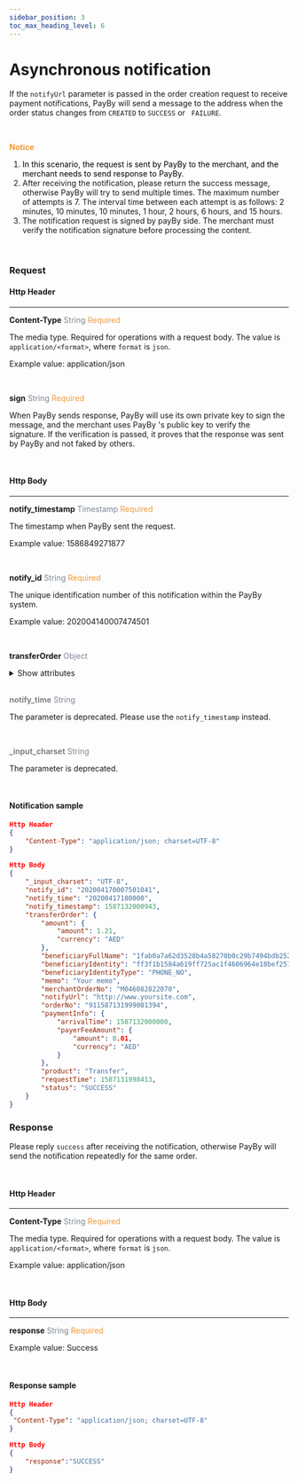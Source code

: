 ```yaml
---
sidebar_position: 3
toc_max_heading_level: 6
---
```



# Asynchronous notification

If the `notifyUrl` parameter is passed in the order creation request to receive payment notifications, PayBy will send a message to the address when the order status changes from `CREATED` to `SUCCESS` or ` FAILURE`.

<br/>

 **<font color = '#f19938'>Notice </font>**

1.  <font color = 'black'>In this scenario, the request is sent by PayBy to the merchant, and the merchant needs to send response to PayBy.</font>
2.  After receiving the notification, please return the success message, otherwise PayBy will try to send multiple times. The maximum number of attempts is 7. The interval time between each attempt is as follows:  2 minutes, 10 minutes, 10  minutes, 1 hour, 2 hours, 6 hours, and 15 hours. 
3.  The notification request is signed by payBy side. The merchant must verify the notification signature before processing the content.

<br/>

### Request

#### Http Header

---

**Content-Type**    <font color = '#7d8793'>String</font>  <font color = '#f19938'>Required</font>

The media type. Required for operations with a request body. The value is `application/<format>`, where `format` is `json`.

Example value: application/json

<br/>

**sign**   <font color = ' #7d8793'>String</font>   <font color = '#f19938'>Required</font>

When PayBy sends response, PayBy will use its own private key to sign the message, and the merchant uses PayBy 's public key to verify the signature. If the verification is passed, it proves that the response was sent by PayBy and not faked by others.

<br/>

#### Http Body

---

**notify_timestamp**  <font color = ' #7d8793'>Timestamp</font>  <font color = '#f19938'>Required</font>

The timestamp when PayBy sent the request.

Example value: 1586849271877

<br/>

**notify_id**  <font color = ' #7d8793'>String</font>  <font color = '#f19938'>Required</font>

The unique identification number of this notification within the PayBy system.

Example value: 202004140007474501

<br/>

**transferOrder**   <font color = ' #7d8793'>Object</font>

  <details>
  <summary>Show attributes</summary>
    <TransferToOrder />
  </details>
<br/>

<font color = 'grey'>**notify_time**</font>  <font color = ' #7d8793'>String</font>  

The parameter is deprecated. Please use the `notify_timestamp` instead.

<br/>

<font color = 'grey'>**_input_charset**</font>  <font color = ' #7d8793'>String</font>  

The parameter is deprecated. 

<br/>

#### Notification sample

```json
Http Header
{
    "Content-Type": "application/json; charset=UTF-8"
}

Http Body
{
    "_input_charset": "UTF-8",
    "notify_id": "202004170007501041",
    "notify_time": "20200417180000",
    "notify_timestamp": 1587132000943,
    "transferOrder": {
        "amount": {
            "amount": 1.21,
            "currency": "AED"
        },
        "beneficiaryFullName": "1fab0a7a62d3528b4a58270b0c29b7494bdb2527a555819159e956b01778d488",
        "beneficiaryIdentity": "ff3f1b1584a619ff725ac1f4606964e18bef257b83257265f65ade62326f7c10",
        "beneficiaryIdentityType": "PHONE_NO",
        "memo": "Your memo",
        "merchantOrderNo": "M046082822070",
        "notifyUrl": "http://www.yoursite.com",
        "orderNo": "911587131999001394",
        "paymentInfo": {
            "arrivalTime": 1587132000000,
            "payerFeeAmount": {
                "amount": 0.01,
                "currency": "AED"
            }
        },
        "product": "Transfer",
        "requestTime": 1587131998413,
        "status": "SUCCESS"
    }
}
```





### Response 

Please reply `success` after receiving the notification, otherwise PayBy will send the notification repeatedly for the same order.

<br/>

#### Http Header

---

**Content-Type**    <font color = '#7d8793'>String</font>  <font color = '#f19938'>Required</font>

The media type. Required for operations with a request body. The value is `application/<format>`, where `format` is `json`.

Example value: application/json

<br/>

#### Http Body

---

**response**  <font color = ' #7d8793'>String</font>  <font color = '#f19938'>Required</font>

Example value: Success

<br/>

#### Response sample

```json
Http Header
{
 "Content-Type": "application/json; charset=UTF-8" 
}

Http Body
{
    "response":"SUCCESS"
}
```
